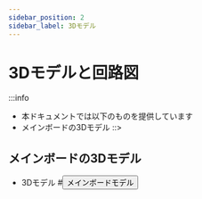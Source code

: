 ```yaml
---
sidebar_position: 2
sidebar_label: 3Dモデル
---
```




# 3Dモデルと回路図

:::info
* 本ドキュメントでは以下のものを提供しています
* メインボードの3Dモデル
::>






## メインボードの3Dモデル

* 3Dモデル
    #<Button variant="contained" disableElevation href="https://cdn.mellow.klipper.cn/STEP/%E7%BC%93%E5%86%B2%E5%99%A8.zip">メインボードモデル</Button>
